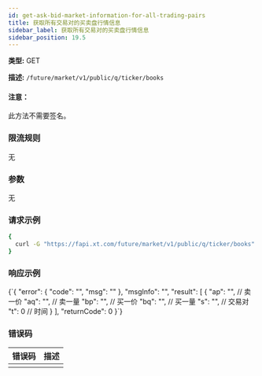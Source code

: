 ```yaml
---
id: get-ask-bid-market-information-for-all-trading-pairs
title: 获取所有交易对的买卖盘行情信息
sidebar_label: 获取所有交易对的买卖盘行情信息
sidebar_position: 19.5
---
```


**类型:** GET

**描述:** `/future/market/v1/public/q/ticker/books`

#### 注意：

此方法不需要签名。

### 限流规则

无

### 参数

无

### 请求示例

```bash title="Request"
{
  curl -G "https://fapi.xt.com/future/market/v1/public/q/ticker/books"
}
```

### 响应示例


<CodeBlock language="json" title="Response">
  {`{
  "error": {
    "code": "",
    "msg": ""
  },
  "msgInfo": "",
  "result": [
    {
      "ap": "", // 卖一价
      "aq": "", // 卖一量
      "bp": "", // 买一价
      "bq": "", // 买一量
      "s": "",  // 交易对
      "t": 0    // 时间
    }
  ],
  "returnCode": 0
}`}
</CodeBlock>

### 错误码

| 错误码 | 描述 |
|-------------|----------------|
|  |  |